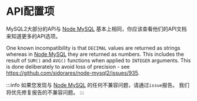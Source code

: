 # API配置项

MySQL2大部分的API与 [Node MySQL][node-mysql] 基本上相同，你应该查看他们的API文档来知道更多的API选项。

One known incompatibility is that `DECIMAL` values are returned as strings whereas in [Node MySQL][node-mysql] they are returned as numbers. This includes the result of `SUM()` and `AVG()` functions when applied to `INTEGER` arguments. This is done deliberately to avoid loss of precision - see https://github.com/sidorares/node-mysql2/issues/935.

:::info
  如果您发现与 [Node MySQL][node-mysql] 的任何不兼容问题，请通过`issue`报告。 我们将优先修复报告的不兼容问题。
:::

[node-mysql]: https://github.com/mysqljs/mysql
